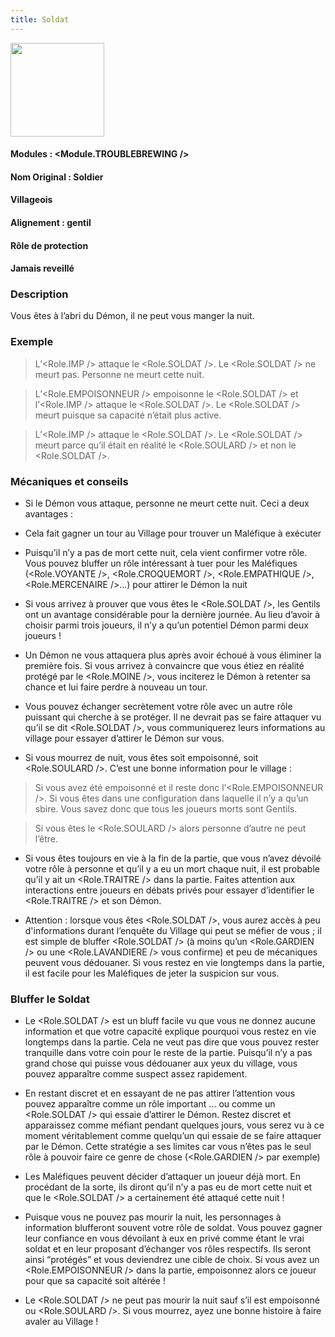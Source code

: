 ```yaml
---
title: Soldat
---
```



<img src='/img/blood-on-the-clocktower/roles/soldat.png' height='150' />

#### Modules : <Module.TROUBLEBREWING />
#### Nom Original : Soldier
#### Villageois
#### Alignement : gentil
#### Rôle de protection
#### Jamais reveillé

### Description

Vous êtes à l’abri du Démon, il ne peut vous manger la nuit.
 
### Exemple
> L’<Role.IMP /> attaque le <Role.SOLDAT />. Le <Role.SOLDAT /> ne meurt pas. Personne ne meurt cette nuit.

> L’<Role.EMPOISONNEUR /> empoisonne le <Role.SOLDAT /> et l’<Role.IMP /> attaque le <Role.SOLDAT />. Le <Role.SOLDAT /> meurt puisque sa capacité n’était plus active.

> L’<Role.IMP /> attaque le <Role.SOLDAT />. Le <Role.SOLDAT /> meurt parce qu’il était en réalité le <Role.SOULARD /> et non le <Role.SOLDAT />.


### Mécaniques et conseils
- Si le Démon vous attaque, personne ne meurt cette nuit. Ceci a deux avantages :

- Cela fait gagner un tour au Village pour trouver un Maléfique à exécuter

- Puisqu’il n’y a pas de mort cette nuit, cela vient confirmer votre rôle. Vous pouvez bluffer un rôle intéressant à tuer pour les Maléfiques (<Role.VOYANTE />, <Role.CROQUEMORT />, <Role.EMPATHIQUE />, <Role.MERCENAIRE />...) pour attirer le Démon la nuit

- Si vous arrivez à prouver que vous êtes le <Role.SOLDAT />, les Gentils ont un avantage considérable pour la dernière journée. Au lieu d’avoir à choisir parmi trois joueurs, il n’y a qu’un potentiel Démon parmi deux joueurs !

- Un Démon ne vous attaquera plus après avoir échoué à vous éliminer la première fois. Si vous arrivez à convaincre que vous étiez en réalité protégé par le <Role.MOINE />, vous inciterez le Démon à retenter sa chance et lui faire perdre à nouveau un tour.

- Vous pouvez échanger secrètement votre rôle avec un autre rôle puissant qui cherche à se protéger. Il ne devrait pas se faire attaquer vu qu’il se dit <Role.SOLDAT />, vous communiquerez leurs informations au village pour essayer d’attirer le Démon sur vous.

- Si vous mourrez de nuit, vous êtes soit empoisonné, soit <Role.SOULARD />. C’est une bonne information pour le village :

> Si vous avez été empoisonné et il reste donc l’<Role.EMPOISONNEUR />. Si vous êtes dans une configuration dans laquelle il n’y a qu’un sbire. Vous savez donc que tous les joueurs morts sont Gentils.

> Si vous êtes le <Role.SOULARD /> alors personne d’autre ne peut l’être.

- Si vous êtes toujours en vie à la fin de la partie, que vous n’avez dévoilé votre rôle à personne et qu’il y a eu un mort chaque nuit, il est probable qu’il y ait un <Role.TRAITRE /> dans la partie. Faites attention aux interactions entre joueurs en débats privés pour essayer d’identifier le <Role.TRAITRE /> et son Démon.

- Attention : lorsque vous êtes <Role.SOLDAT />, vous aurez accès à peu d'informations durant l’enquête du Village qui peut se méfier de vous ; il est simple de bluffer <Role.SOLDAT /> (à moins qu’un <Role.GARDIEN /> ou une <Role.LAVANDIERE /> vous confirme) et peu de mécaniques peuvent vous dédouaner. Si vous restez en vie longtemps dans la partie, il est facile pour les Maléfiques de jeter la suspicion sur vous. 


### Bluffer le Soldat

- Le <Role.SOLDAT /> est un bluff facile vu que vous ne donnez aucune information et que votre capacité explique pourquoi vous restez en vie longtemps dans la partie. Cela ne veut pas dire que vous pouvez rester tranquille dans votre coin pour le reste de la partie. Puisqu’il n’y a pas grand chose qui puisse vous dédouaner aux yeux du village, vous pouvez apparaître comme suspect assez rapidement. 

- En restant discret et en essayant de ne pas attirer l’attention vous pouvez apparaître comme un rôle important … ou comme un <Role.SOLDAT /> qui essaie d’attirer le Démon. Restez discret et apparaissez comme méfiant pendant quelques jours, vous serez vu à ce moment véritablement comme quelqu’un qui essaie de se faire attaquer par le Démon. Cette stratégie a ses limites car vous n’êtes pas le seul rôle à pouvoir faire ce genre de chose (<Role.GARDIEN /> par exemple)

- Les Maléfiques peuvent décider d’attaquer un joueur déjà mort. En procédant de la sorte, ils diront qu’il n’y a pas eu de mort cette nuit et que le <Role.SOLDAT /> a certainement été attaqué cette nuit !

- Puisque vous ne pouvez pas mourir la nuit, les personnages à information blufferont souvent votre rôle de soldat. Vous pouvez gagner leur confiance en vous dévoilant à eux en privé comme étant le vrai soldat et en leur proposant d’échanger vos rôles respectifs. Ils seront ainsi “protégés” et vous deviendrez une cible de choix. Si vous avez un <Role.EMPOISONNEUR /> dans la partie, empoisonnez alors ce joueur pour que sa capacité soit altérée !

- Le <Role.SOLDAT /> ne peut pas mourir la nuit sauf s’il est empoisonné ou <Role.SOULARD />. Si vous mourrez, ayez une bonne histoire à faire avaler au Village !
